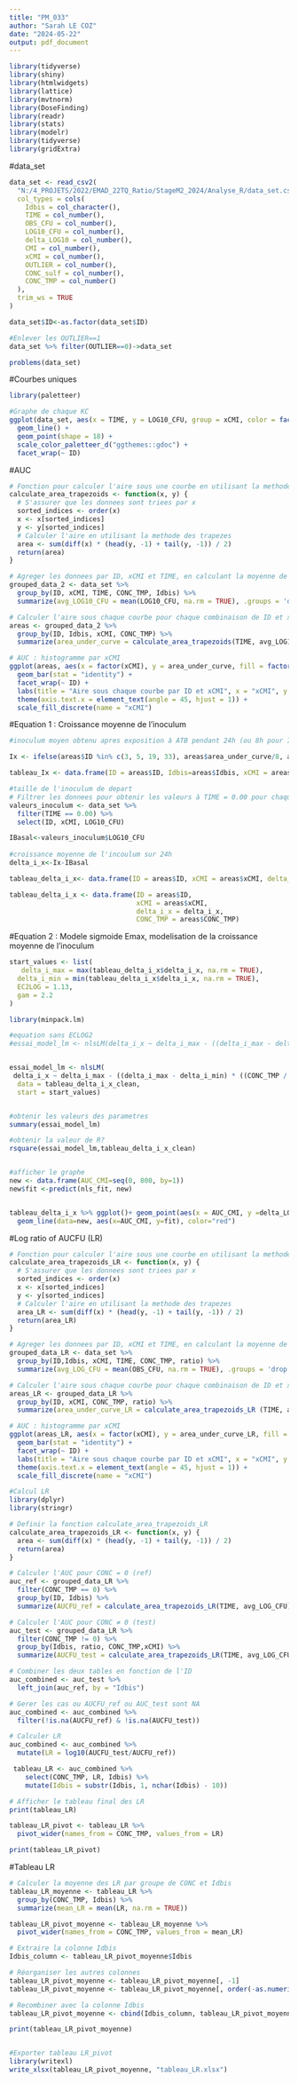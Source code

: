 ```yaml
---
title: "PM_033"
author: "Sarah LE COZ"
date: "2024-05-22"
output: pdf_document
---
```


```r
library(tidyverse)
library(shiny)
library(htmlwidgets)
library(lattice)
library(mvtnorm)
library(DoseFinding)
library(readr)
library(stats)
library(modelr)
library(tidyverse)
library(gridExtra)
```

#data_set
```r
data_set <- read_csv2(
  "N:/4_PROJETS/2022/EMAD_22TQ_Ratio/StageM2_2024/Analyse_R/data_set.csv",
  col_types = cols(
    Idbis = col_character(),
    TIME = col_number(),
    OBS_CFU = col_number(),
    LOG10_CFU = col_number(),
    delta_LOG10 = col_number(),
    CMI = col_number(),
    xCMI = col_number(),
    OUTLIER = col_number(),
    CONC_sulf = col_number(),
    CONC_TMP = col_number()
  ),
  trim_ws = TRUE
)

data_set$ID<-as.factor(data_set$ID)

#Enlever les OUTLIER==1
data_set %>% filter(OUTLIER==0)->data_set

problems(data_set)
```

#Courbes uniques
```r
library(paletteer)

#Graphe de chaque KC
ggplot(data_set, aes(x = TIME, y = LOG10_CFU, group = xCMI, color = factor(xCMI))) +
  geom_line() +
  geom_point(shape = 18) +
  scale_color_paletteer_d("ggthemes::gdoc") +
  facet_wrap(~ ID)
```

#AUC
```r
# Fonction pour calculer l'aire sous une courbe en utilisant la methode des trapezes
calculate_area_trapezoids <- function(x, y) {
  # S'assurer que les donnees sont triees par x
  sorted_indices <- order(x)
  x <- x[sorted_indices]
  y <- y[sorted_indices]
  # Calculer l'aire en utilisant la methode des trapezes
  area <- sum(diff(x) * (head(y, -1) + tail(y, -1)) / 2)
  return(area)
}

# Agreger les donnees par ID, xCMI et TIME, en calculant la moyenne de LOG10_CFU pour chaque groupe
grouped_data_2 <- data_set %>%
  group_by(ID, xCMI, TIME, CONC_TMP, Idbis) %>%
  summarize(avg_LOG10_CFU = mean(LOG10_CFU, na.rm = TRUE), .groups = 'drop')

# Calculer l'aire sous chaque courbe pour chaque combinaison de ID et xCMI
areas <- grouped_data_2 %>%
  group_by(ID, Idbis, xCMI, CONC_TMP) %>%
  summarize(area_under_curve = calculate_area_trapezoids(TIME, avg_LOG10_CFU), .groups = 'drop')

# AUC : histogramme par xCMI
ggplot(areas, aes(x = factor(xCMI), y = area_under_curve, fill = factor(xCMI))) +
  geom_bar(stat = "identity") +
  facet_wrap(~ ID) +
  labs(title = "Aire sous chaque courbe par ID et xCMI", x = "xCMI", y = "Aire sous la courbe") +
  theme(axis.text.x = element_text(angle = 45, hjust = 1)) +
  scale_fill_discrete(name = "xCMI")
```

#Equation 1 : Croissance moyenne de l'inoculum
```r
#inoculum moyen obtenu apres exposition à ATB pendant 24h (ou 8h pour ID 3, 5 et 33)

Ix <- ifelse(areas$ID %in% c(3, 5, 19, 33), areas$area_under_curve/8, areas$area_under_curve/24)

tableau_Ix <- data.frame(ID = areas$ID, Idbis=areas$Idbis, xCMI = areas$xCMI, Ix = Ix)

#taille de l'inoculum de depart
# Filtrer les donnees pour obtenir les valeurs à TIME = 0.00 pour chaque combinaison de xCMI et ID
valeurs_inoculum <- data_set %>%
  filter(TIME == 0.00) %>%
  select(ID, xCMI, LOG10_CFU)

IBasal<-valeurs_inoculum$LOG10_CFU
  
#croissance moyenne de l'incoulum sur 24h
delta_i_x<-Ix-IBasal

tableau_delta_i_x<- data.frame(ID = areas$ID, xCMI = areas$xCMI, delta_i_x = delta_i_x)

tableau_delta_i_x <- data.frame(ID = areas$ID,
                                xCMI = areas$xCMI,
                                delta_i_x = delta_i_x,
                                CONC_TMP = areas$CONC_TMP)
```

#Equation 2 : Modele sigmoide Emax, modelisation de la croissance moyenne de l'inoculum
```r
start_values <- list(
   delta_i_max = max(tableau_delta_i_x$delta_i_x, na.rm = TRUE),
  delta_i_min = min(tableau_delta_i_x$delta_i_x, na.rm = TRUE),
  EC2LOG = 1.13,
  gam = 2.2 
)

library(minpack.lm)

#equation sans ECLOG2
#essai_model_lm <- nlsLM(delta_i_x ~ delta_i_max - ((delta_i_max - delta_i_min) * ((CONC_TMP / EC)^gam) / (((-delta_i_min) / delta_i_max) + (CONC_TMP / EC)^gam)),data = tableau_delta_i_x,start = start_values)


essai_model_lm <- nlsLM(
 delta_i_x ~ delta_i_max - ((delta_i_max - delta_i_min) * ((CONC_TMP / EC2LOG)^gam) / (((-2 - delta_i_min) / delta_i_max + 2) + (CONC_TMP / EC2LOG)^gam)),
  data = tableau_delta_i_x_clean,
  start = start_values)


#obtenir les valeurs des parametres
summary(essai_model_lm)

#obtenir la valeur de R?
rsquare(essai_model_lm,tableau_delta_i_x_clean)


#afficher le graphe
new <- data.frame(AUC_CMI=seq(0, 800, by=1))
new$fit <-predict(nls_fit, new)


tableau_delta_i_x %>% ggplot()+ geom_point(aes(x = AUC_CMI, y =delta_LOG10)) +   
  geom_line(data=new, aes(x=AUC_CMI, y=fit), color="red")
```

#Log ratio of AUCFU (LR)
```r
# Fonction pour calculer l'aire sous une courbe en utilisant la methode des trapezes
calculate_area_trapezoids_LR <- function(x, y) {
  # S'assurer que les donnees sont triees par x
  sorted_indices <- order(x)
  x <- x[sorted_indices]
  y <- y[sorted_indices]
  # Calculer l'aire en utilisant la methode des trapezes
  area_LR <- sum(diff(x) * (head(y, -1) + tail(y, -1)) / 2)
  return(area_LR)
}

# Agreger les donnees par ID, xCMI et TIME, en calculant la moyenne de LOG10_CFU pour chaque groupe
grouped_data_LR <- data_set %>%
  group_by(ID,Idbis, xCMI, TIME, CONC_TMP, ratio) %>%
  summarize(avg_LOG_CFU = mean(OBS_CFU, na.rm = TRUE), .groups = 'drop')

# Calculer l'aire sous chaque courbe pour chaque combinaison de ID et xCMI
areas_LR <- grouped_data_LR %>%
  group_by(ID, xCMI, CONC_TMP, ratio) %>%
  summarize(area_under_curve_LR = calculate_area_trapezoids_LR (TIME, avg_LOG_CFU), .groups = 'drop')

# AUC : histogramme par xCMI
ggplot(areas_LR, aes(x = factor(xCMI), y = area_under_curve_LR, fill = factor(xCMI))) +
  geom_bar(stat = "identity") +
  facet_wrap(~ ID) +
  labs(title = "Aire sous chaque courbe par ID et xCMI", x = "xCMI", y = "Aire sous la courbe") +
  theme(axis.text.x = element_text(angle = 45, hjust = 1)) +
  scale_fill_discrete(name = "xCMI")
```

```r
#Calcul LR
library(dplyr)
library(stringr)

# Definir la fonction calculate_area_trapezoids_LR
calculate_area_trapezoids_LR <- function(x, y) {
  area <- sum(diff(x) * (head(y, -1) + tail(y, -1)) / 2)
  return(area)
}

# Calculer l'AUC pour CONC = 0 (ref)
auc_ref <- grouped_data_LR %>%
  filter(CONC_TMP == 0) %>%
  group_by(ID, Idbis) %>%
  summarize(AUCFU_ref = calculate_area_trapezoids_LR(TIME, avg_LOG_CFU), .groups = 'drop')

# Calculer l'AUC pour CONC ≠ 0 (test)
auc_test <- grouped_data_LR %>%
  filter(CONC_TMP != 0) %>%
  group_by(Idbis, ratio, CONC_TMP,xCMI) %>%
  summarize(AUCFU_test = calculate_area_trapezoids_LR(TIME, avg_LOG_CFU), .groups = 'drop')

# Combiner les deux tables en fonction de l'ID
auc_combined <- auc_test %>%
  left_join(auc_ref, by = "Idbis")

# Gerer les cas ou AUCFU_ref ou AUC_test sont NA
auc_combined <- auc_combined %>%
  filter(!is.na(AUCFU_ref) & !is.na(AUCFU_test))

# Calculer LR
auc_combined <- auc_combined %>%
  mutate(LR = log10(AUCFU_test/AUCFU_ref))

 tableau_LR <- auc_combined %>%
    select(CONC_TMP, LR, Idbis) %>%
    mutate(Idbis = substr(Idbis, 1, nchar(Idbis) - 10))

# Afficher le tableau final des LR
print(tableau_LR)

tableau_LR_pivot <- tableau_LR %>%
  pivot_wider(names_from = CONC_TMP, values_from = LR)

print(tableau_LR_pivot)
```

#Tableau LR
```r
# Calculer la moyenne des LR par groupe de CONC et Idbis
tableau_LR_moyenne <- tableau_LR %>%
  group_by(CONC_TMP, Idbis) %>%
  summarize(mean_LR = mean(LR, na.rm = TRUE))

tableau_LR_pivot_moyenne <- tableau_LR_moyenne %>%
  pivot_wider(names_from = CONC_TMP, values_from = mean_LR)

# Extraire la colonne Idbis
Idbis_column <- tableau_LR_pivot_moyenne$Idbis

# Réorganiser les autres colonnes
tableau_LR_pivot_moyenne <- tableau_LR_pivot_moyenne[, -1]
tableau_LR_pivot_moyenne <- tableau_LR_pivot_moyenne[, order(-as.numeric(colnames(tableau_LR_pivot_moyenne)))]

# Recombiner avec la colonne Idbis
tableau_LR_pivot_moyenne <- cbind(Idbis_column, tableau_LR_pivot_moyenne)

print(tableau_LR_pivot_moyenne)


#Exporter tableau LR_pivot
library(writexl)
write_xlsx(tableau_LR_pivot_moyenne, "tableau_LR.xlsx")
```

